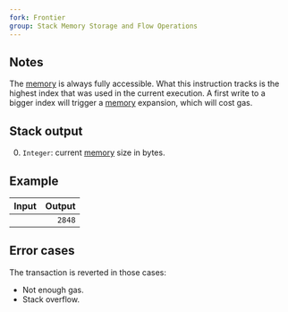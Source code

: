 ```yaml
---
fork: Frontier
group: Stack Memory Storage and Flow Operations
---
```


## Notes

The [memory](/about) is always fully accessible. What this instruction tracks is the highest index that was used in the current execution. A first write to a bigger index will trigger a [memory](/about) expansion, which will cost gas.

## Stack output

0. `Integer`: current [memory](/about) size in bytes.

## Example

| Input | Output |
|------:|-------:|
| | `2848` |

## Error cases

The transaction is reverted in those cases:
- Not enough gas.
- Stack overflow.
